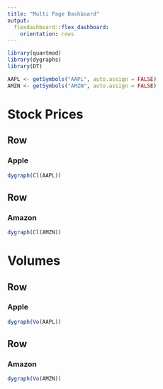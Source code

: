 ```yaml
---
title: "Multi Page Dashboard"
output: 
  flexdashboard::flex_dashboard:
    orientation: rows
---
```


```r
library(quantmod)
library(dygraphs)
library(DT)

AAPL <- getSymbols("AAPL", auto.assign = FALSE)
AMZN <- getSymbols("AMZN", auto.assign = FALSE)
```

Stock Prices {data-orientation=rows}
======================================

Row {data-height=80}
-----------------------------------------------------------------------
### Apple
```r
dygraph(Cl(AAPL))
```

Row {data-height=80}
-----------------------------------------------------------------------
### Amazon
```r
dygraph(Cl(AMZN))
```

Volumes {data-orientation=rows}
======================================

Row {data-height=80}
-----------------------------------------------------------------------
### Apple
```r
dygraph(Vo(AAPL))
```

Row {data-height=80}
-----------------------------------------------------------------------
### Amazon
```r
dygraph(Vo(AMZN))
```
